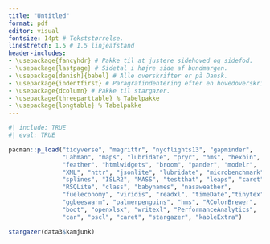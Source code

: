 ```yaml
---
title: "Untitled"
format: pdf
editor: visual
fontsize: 14pt # Tekststørrelse. 
linestretch: 1.5 # 1.5 linjeafstand 
header-includes: 
- \usepackage{fancyhdr} # Pakke til at justere sidehoved og sidefod.
- \usepackage{lastpage} # Sidetal i højre side af bundmargen.
- \usepackage[danish]{babel} # Alle overskrifter er på Dansk.
- \usepackage{indentfirst} # Paragrafindentering efter en hovedoverskrift.
- \usepackage{dcolumn} # Pakke til stargazer. 
- \usepackage{threeparttable} % Tabelpakke
- \usepackage{longtable} % Tabelpakke
---
```

```r
#| include: TRUE
#| eval: TRUE

pacman::p_load("tidyverse", "magrittr", "nycflights13", "gapminder",
               "Lahman", "maps", "lubridate", "pryr", "hms", "hexbin",
               "feather", "htmlwidgets", "broom", "pander", "modelr",
               "XML", "httr", "jsonlite", "lubridate", "microbenchmark",
               "splines", "ISLR2", "MASS", "testthat", "leaps", "caret",
               "RSQLite", "class", "babynames", "nasaweather",
               "fueleconomy", "viridis", "readxl", "timeDate","tinytex",
               "ggbeeswarm", "palmerpenguins", "hms", "RColorBrewer",
               "boot", "openxlsx", "writexl", "PerformanceAnalytics", 
               "car", "pscl", "caret", "stargazer", "kableExtra")
```


```r
stargazer(data3$kamjunk)
```



```{=latex}
\begin{table}[!htbp] \centering 
  \caption{Resultater} 
  \label{} 
\begin{tabular}{@{\extracolsep{5pt}}lD{.}{.}{-3} D{.}{.}{-3} D{.}{.}{-3} D{.}{.}{-3} } 
\\[-1.8ex]\hline 
\hline \\[-1.8ex] 
 & \multicolumn{4}{c}{\textit{Dependent variable:}} \\ 
\cline{2-5} 
\\[-1.8ex] & \multicolumn{4}{c}{efterspørgsel} \\ 
\\[-1.8ex] & \multicolumn{1}{c}{(1)} & \multicolumn{1}{c}{(2)} & \multicolumn{1}{c}{(3)} & \multicolumn{1}{c}{(4)}\\ 
\hline \\[-1.8ex] 
 temp\_mean\_past1h &  & 9.461^{***} &  &  \\ 
  &  & (1.886) &  &  \\ 
  & & & & \\ 
 forvent\_lagermellem &  &  & -76.565^{***} & -74.560^{***} \\ 
  &  &  & (19.482) & (19.879) \\ 
  & & & & \\ 
 forvent\_lagerhøj &  &  & -82.672^{***} & -87.003^{***} \\ 
  &  &  & (22.579) & (22.790) \\ 
  & & & & \\ 
 weekend\_helligdag1 &  &  & 113.010^{***} & 107.331^{***} \\ 
  &  &  & (15.007) & (15.111) \\ 
  & & & & \\ 
 kamjunknej &  &  & -71.890^{***} & -76.524^{***} \\ 
  &  &  & (17.507) & (17.630) \\ 
  & & & & \\ 
 temp\_gt25\_3\_dage &  &  & -81.992^{**} & -66.741^{*} \\ 
  &  &  & (34.237) & (34.294) \\ 
  & & & & \\ 
 månedmaj &  &  & 84.369^{***} & 101.693^{***} \\ 
  &  &  & (24.541) & (23.257) \\ 
  & & & & \\ 
 månedjuni &  &  & 129.512^{***} & 162.718^{***} \\ 
  &  &  & (30.656) & (26.248) \\ 
  & & & & \\ 
 månedjuli &  &  & 155.947^{***} & 197.449^{***} \\ 
  &  &  & (32.790) & (26.480) \\ 
  & & & & \\ 
 månedaugust &  &  & 85.101^{**} & 132.938^{***} \\ 
  &  &  & (34.768) & (26.591) \\ 
  & & & & \\ 
 I(temp\_mean\_past1h) &  &  & 4.249^{**} &  \\ 
  &  &  & (2.096) &  \\ 
  & & & & \\ 
 I(temp\_mean\_past1h$\hat{\mkern6mu}$22) &  &  &  & -0.000 \\ 
  &  &  &  & (0.000) \\ 
  & & & & \\ 
 Constant & 520.225^{***} & 346.035^{***} & 379.923^{***} & 434.785^{***} \\ 
  & (11.366) & (36.288) & (40.788) & (31.176) \\ 
  & & & & \\ 
\hline \\[-1.8ex] 
Observations & \multicolumn{1}{c}{151} & \multicolumn{1}{c}{151} & \multicolumn{1}{c}{151} & \multicolumn{1}{c}{151} \\ 
R$^{2}$ & \multicolumn{1}{c}{0.000} & \multicolumn{1}{c}{0.145} & \multicolumn{1}{c}{0.652} & \multicolumn{1}{c}{0.643} \\ 
Adjusted R$^{2}$ & \multicolumn{1}{c}{0.000} & \multicolumn{1}{c}{0.139} & \multicolumn{1}{c}{0.627} & \multicolumn{1}{c}{0.617} \\ 
Residual Std. Error & \multicolumn{1}{c}{139.663 (df = 150)} & \multicolumn{1}{c}{129.611 (df = 149)} & \multicolumn{1}{c}{85.264 (df = 140)} & \multicolumn{1}{c}{86.412 (df = 140)} \\ 
F Statistic &  & \multicolumn{1}{c}{25.169$^{***}$ (df = 1; 149)} & \multicolumn{1}{c}{26.246$^{***}$ (df = 10; 140)} & \multicolumn{1}{c}{25.184$^{***}$ (df = 10; 140)} \\ 
\hline 
\hline \\[-1.8ex] 
\textit{Note:}  & \multicolumn{4}{r}{$^{*}$p$<$0.1; $^{**}$p$<$0.05; $^{***}$p$<$0.01} \\ 
\end{tabular} 
\end{table} 
```


